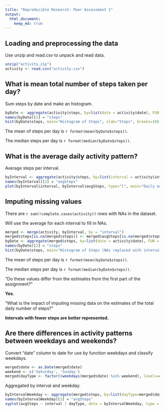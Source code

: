```yaml
---
title: "Reproducible Research: Peer Assessment 1"
output: 
  html_document:
    keep_md: true
---
```



## Loading and preprocessing the data
Use unzip and read.csv to unpack and read data.

```r
unzip("activity.zip")
activity <- read.csv("activity.csv")
```


## What is mean total number of steps taken per day?
Sum steps by date and make an histogram.
```r
byDate <- aggregate(activity$steps, by=list(date = activity$date), FUN = sum, na.rm=TRUE, na.action=NULL)
names(byDate)[2] = "steps"
hist(byDate$steps, main="Histogram of Steps", xlab="Steps", breaks=10)
```

The mean of steps per day is `r format(mean(byDate$steps))`.

The median steps per day is `r format(median(byDate$steps))`.


## What is the average daily activity pattern?
Average steps per interval.
```r
byInterval <- aggregate(activity$steps, by=list(interval = activity$interval), FUN = mean, na.rm=TRUE, na.action=NULL)
names(byInterval)[2] = "avgSteps"
plot(byInterval$interval, byInterval$avgSteps, type="l", main="Daily activity", xlab= "Interval", ylab="Mean of Steps", col="blue")
```



## Imputing missing values
There are `r sum(!complete.cases(activity))` rows with NAs in the dataset.

Will use the average for each interval to fill in NAs.

```r
merged <- merge(activity, byInterval, by = "interval")
merged$steps[is.na(merged$steps)] <- merged$avgSteps[is.na(merged$steps)]
byDate <- aggregate(merged$steps, by=list(date = activity$date), FUN = sum)
names(byDate)[2] = "steps"
hist(byDate$steps, main="Histogram of Steps (NAs replaced with interval mean)", xlab="Steps", breaks=10)
```

The mean of steps per day is `r format(mean(byDate$steps))`.

The median steps per day is `r format(median(byDate$steps))`.

"Do these values differ from the estimates from the first part of the assignment?"

**Yes.**
 
"What is the impact of imputing missing data on the estimates of the total daily number of steps?"

**Intervals with fewer steps are better represented.**
 
## Are there differences in activity patterns between weekdays and weekends?

Convert "date" column to date for use by function weekdays and classify weekdays.

```r
merged$date <- as.Date(merged$date)
weekend <- c('Saturday', 'Sunday')
merged$dayType <- factor((weekdays(merged$date) %in% weekend), levels=c(TRUE, FALSE), labels=c('weekend', 'weekday'))
```

Aggregated by interval and weekday.
```r
byIntervalWeekday <- aggregate(merged$steps, by=list(dayType=merged$dayType, interval = merged$interval), FUN = mean)
names(byIntervalWeekday)[3] = "avgSteps"
xyplot(avgSteps ~ interval | dayType, data = byIntervalWeekday, type = "l", main="Weekday vs weekend", ylab="Mean of Steps", layout=c(1,2))
```